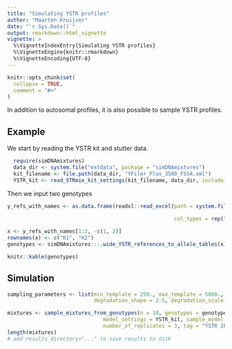 ```yaml
---
title: "Simulating YSTR profiles"
author: "Maarten Kruijver"
date: "`r Sys.Date()`"
output: rmarkdown::html_vignette
vignette: >
  %\VignetteIndexEntry{Simulating YSTR profiles}
  %\VignetteEngine{knitr::rmarkdown}
  %\VignetteEncoding{UTF-8}
---
```


```r
knitr::opts_chunk$set(
  collapse = TRUE,
  comment = "#>"
)
```

In addition to autosomal profiles, it is also possible to sample YSTR profiles.

## Example

We start by reading the YSTR kit and stutter data.

```r
  require(simDNAmixtures)
  data_dir <- system.file("extdata", package = "simDNAmixtures")
  kit_filename <- file.path(data_dir, "YFiler_Plus_3500_FSSA.xml")
  YSTR_kit <- read_STRmix_kit_settings(kit_filename, data_dir, include_y_loci = TRUE)
```

Then we input two genotypes

```r
y_refs_with_names <- as.data.frame(readxl::read_excel(path = system.file("extdata","South_Australia_YSTRs.xlsx",
                                                                         package = "simDNAmixtures"), 
                                                      col_types = rep("text", 27)))

x <- y_refs_with_names[1:2, -c(1, 2)]
rownames(x) <- c("K1", "K2")
genotypes <- simDNAmixtures:::.wide_YSTR_references_to_allele_tables(x)
```

```r
knitr::kable(genotypes)
```

## Simulation

```r
sampling_parameters <- list(min_template = 250., max_template = 5000.,
                            degradation_shape = 2.5, degradation_scale = 5e-4)

mixtures <- sample_mixtures_from_genotypes(n = 10, genotypes = genotypes, sampling_parameters = sampling_parameters, 
                               model_settings = YSTR_kit, sample_model = sample_log_normal_model, 
                               number_of_replicates = 3, tag = "YSTR 2P")
length(mixtures)
# add results_directory="..." to save results to disk
```
